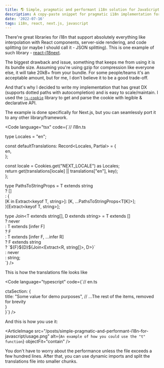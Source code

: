 ```yaml
---
title: 🌎 Simple, pragmatic and performant i18n solution for JavaScript applications
description: A copy-paste snippet for pragmatic i18n implementation for any modern JavaScript application. Supports dotted paths & TypeScript.
date: '2022-07-16'
tags: i18n, react, next.js, javascript
---
```


There're great libraries for i18n that support absolutely everything like interpolation with React components, server-side rendering, and code splitting (or maybe I should call it - JSON splitting). This is one example of such library - [react-i18next](https://react.i18next.com/). 

The biggest drawback and issue, something that keeps me from using it is its bundle size. Assuming you're using gzip for compression like everyone else, it will take 20kB+ from your bundle. For some people/teams it's an acceptable amount, but for me, I don't believe it to be a good trade-off.

<div style={{ display: "grid", gridGap: "10px", gridTemplateColumns: "repeat(auto-fit, minmax(280px, 1fr))" }}> 
  <ArticleImage src="/posts/simple-pragmatic-and-performant-i18n-for-javascript/i18next-bundle-size.png" alt="i18next package size summary" objectFit="contain" />
  <ArticleImage src="/posts/simple-pragmatic-and-performant-i18n-for-javascript/react-i18next-bundle-size.png" alt="react-i18next package size summary" objectFit="contain" />
</div>


And that's why I decided to write my implementation that has great DX (supports dotted paths with autocompletion) and is easy to scale/maintain. I used the [`js-cookie`](https://github.com/js-cookie/js-cookie) library to get and parse the cookie with legible & declarative API. 

The example is done specifically for Next.js, but you can seamlessly port it to any other library/framework.

<Code language="tsx" code={`// i18n.ts  
  
  
type Locales = "en";  
  
const defaultTranslations: Record<Locales, Partial<typeof en>> = {  
  en,  
};  
  
  const locale = Cookies.get("NEXT_LOCALE") as Locales;  
  return get(translations[locale] || translations["en"], key);  
};  
  
type PathsToStringProps<T> = T extends string  
  ? []  
  : {  
      [K in Extract<keyof T, string>]: [K, ...PathsToStringProps<T[K]>];  
    }[Extract<keyof T, string>];  
  
type Join<T extends string[], D extends string> = T extends []  
  ? never  
  : T extends [infer F]  
  ? F  
  : T extends [infer F, ...infer R]  
  ? F extends string  
    ? \`\${F}\${D}\${Join<Extract<R, string[]>, D>}\`  
    : never  
  : string;  
`} />

This is how the translations file looks like

<Code language="typescript" code={`// en.ts  
  
  ctaSection: {  
    title: "Some value for demo purposes",
    // ...The rest of the items, removed for brevity  
  }  
}`} />

And this is how you use it:  
  
<ArticleImage src="/posts/simple-pragmatic-and-performant-i18n-for-javascript/usage.png" alt={`An example of how you could use the "t" function`} objectFit="contain" />

You don't have to worry about the performance unless the file exceeds a few hundred lines. After that, you can use dynamic imports and split the translations file into smaller chunks.
